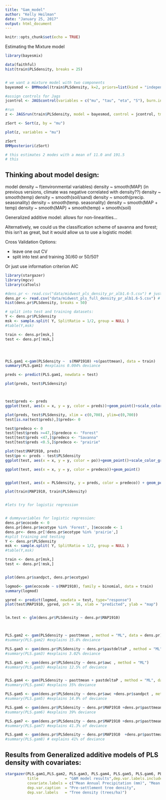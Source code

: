 ```yaml
---
title: "Gam_model"
author: "Kelly Heilman"
date: "January 25, 2017"
output: html_document
---
```


```r
knitr::opts_chunk$set(echo = TRUE)
```


Estimating the Mixture model
```r
library(bayesmix)

data(faithful)
hist(train$PLSdensity, breaks = 25)


# we want a mixture model with two components 
bayesmod <- BMMmodel(train$PLSdensity, k=2, priors=list(kind = "independence", parameter = "priorsUncertain", hierarchical = NULL)) # k=2 for two components

#assign controls for Jags
jcontrol <- JAGScontrol(variables = c("mu", "tau", "eta", "S"), burn.in = 1000, n.iter = 10000, seed = 10)

#run
z <- JAGSrun(train$PLSdensity, model = bayesmod, control = jcontrol, tmp = FALSE, cleanup = TRUE)

zSort <- Sort(z, by = "mu")

plot(z, variables = "mu")

zSort
BMMposteriori(zSort)

# this estimates 2 modes with a mean of 11.0 and 191.5
# this 
```


## Thinking about model design:

model density ~ f(environmental variables)
density ~ smooth(MAP) (in previous versions, climate was negative correlated with density??)
density ~ smooth(temp)
density ~ smooth(soil/sand)
density ~ smooth(precip. seasonality)
density ~ smooth(temp. seasonality)
density ~ smooth(MAP + temp)
density ~ smooth(MAP) + smooth(temp) + smooth(soil)

Generalized additive model: allows for non-linearities...

Alternatively, we could us the classification scheme of savanna and forest; this isn't as great, but it would allow us to use a logistic model:

Cross Validation Options:

* leave one out CV
* split into test and training 30/60 or 50/50?

Or just use information criterion AIC

```r

library(stargazer)
library(mgcv)
library(caTools)

#dens.pr <- read.csv("data/midwest_pls_density_pr_alb1.6-5.csv") # just with grid cells that have both pls & FIA
dens.pr <- read.csv("data/midwest_pls_full_density_pr_alb1.6-5.csv") # full set of PLS data
hist(dens.pr$PLSdensity, breaks = 50)

# split into test and training datasets:
Y <- dens.pr$PLSdensity
msk <- sample.split( Y, SplitRatio = 1/2, group = NULL )
#table(Y,msk)

train <- dens.pr[msk,]
test <- dens.pr[!msk,]




PLS.gam1 <-gam(PLSdensity ~  s(MAP1910) +s(pasttmean), data = train)
summary(PLS.gam1) #explains 0.004% deviance

preds <- predict(PLS.gam1, newdata = test)

plot(preds, test$PLSdensity)



test$preds <- preds
ggplot(test, aes(x = x, y = y, color = preds))+geom_point()+scale_color_gradient(low = "red", high="green")

plot(preds, test$PLSdensity, xlim = c(0,700), ylim=c(0,700))
test[is.na(test$preds),]$preds<- 0 

test$predeco <- 0
test[test$preds >=47,]$predeco <- "Forest"
test[test$preds <47,]$predeco <- "Savanna"
test[test$preds <0.5,]$predeco <- "prairie"

plot(test$MAP1910, preds)
test$po <- preds - test$PLSdensity
ggplot(test, aes(x = x, y = y, color = po))+geom_point()+scale_color_gradient(low = "red", high="green")

ggplot(test, aes(x = x, y = y, color = predeco))+geom_point()


ggplot(test, aes(x = PLSdensity, y = preds, color = predeco)) + geom_point()

plot(train$MAP1910, train$PLSdensity)


#lets try for logistic regression


# dummyvariables for logistic regression:
dens.pr$ecocode <- 0
dens.pr[dens.pr$ecotype %in% 'Forest', ]$ecocode <- 1
dens.pr<- dens.pr[!dens.pr$ecotype %in% 'prairie',]
#split training and testing
Y <- dens.pr$PLSdensity
msk <- sample.split( Y, SplitRatio = 1/2, group = NULL )
#table(Y,msk)

train <- dens.pr[msk,]
test <- dens.pr[!msk,]


plot(dens.pr$sandpct, dens.pr$ecotype)

logmod<- gam(ecocode ~ s(MAP1910), family = binomial, data = train)
summary(logmod)

ypred <- predict(logmod, newdata = test, type="response")
plot(test$MAP1910, ypred, pch = 16, xlab = "predicted", ylab = "map")


lm.test <- glm(dens.pr$PLSdensity ~ dens.pr$MAP1910)



PLS.gam2 <- gam(PLSdensity ~ pasttmean , method = "ML", data = dens.pr)
#summary(PLS.gam2) #explains 15.8% deviance

PLS.gam3 <- gam(dens.pr$PLSdensity ~ dens.pr$pastdeltaP , method = "ML")
#summary(PLS.gam3) #explains 3.02% deviance

PLS.gam3 <- gam(dens.pr$PLSdensity ~ dens.pr$awc , method = "ML")
#summary(PLS.gam3) #explains 12.5% of deviance


PLS.gam4 <- gam(PLSdensity ~ pasttmean + pastdeltaP , method = "ML", data = dens.pr)
#summary(PLS.gam4) #explains 35% deviance

PLS.gam5 <- gam(dens.pr$PLSdensity ~ dens.pr$awc +dens.pr$sandpct , method = "ML")
#summary(PLS.gam5) #explains 14.9% of deviance

PLS.gam6 <- gam(dens.pr$PLSdensity ~ dens.pr$MAP1910 +dens.pr$pasttmean+ dens.pr$sandpct, method = "ML")
#summary(PLS.gam6) #explains 39% deviance

PLS.gam7 <- gam(dens.pr$PLSdensity ~ dens.pr$MAP1910 +dens.pr$pasttmean +dens.pr$awc , method = "ML")
#summary(PLS.gam7) #explains 41.3% of deviance

PLS.gam8 <- gam(dens.pr$PLSdensity ~ dens.pr$MAP1910  +dens.pr$pasttmean +dens.pr$sandpct + dens.pr$awc, method = "ML")
#summary(PLS.gam8) # explains 41% of deviance


```

## Results from Generalized additive models of PLS density with covariates:

```r

stargazer(PLS.gam1,PLS.gam2, PLS.gam3, PLS.gam4, PLS.gam5, PLS.gam6, PLS.gam7, PLS.gam8, type="html",
          title            = "GAM model results",dep.var.labels.include = FALSE,
          covariate.labels = c("Mean Annual Precipitation (mm)", "Mean Temperature (DegF)", "Mean Temperature (DegF)", "AWC", "Precipitaiton seasonality","% sand"),
          dep.var.caption  = "Pre-settlement tree density",
          dep.var.labels   = "Tree density (trees/ha)")


```

